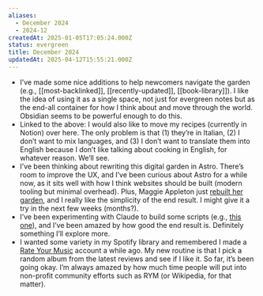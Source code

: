 ```yaml
---
aliases:
  - December 2024
  - 2024-12
createdAt: 2025-01-05T17:05:24.000Z
status: evergreen
title: December 2024
updatedAt: 2025-04-12T15:55:21.000Z
---
```

- I’ve made some nice additions to help newcomers navigate the garden (e.g., [[most-backlinked]], [[recently-updated]], [[book-library]]). I like the idea of using it as a single space, not just for evergreen notes but as the end-all container for how I think about and move through the world. Obsidian seems to be powerful enough to do this.
- Linked to the above: I would also like to move my recipes (currently in Notion) over here. The only problem is that (1) they’re in Italian, (2) I don’t want to mix languages, and (3) I don’t want to translate them into English because I don’t like talking about cooking in English, for whatever reason. We’ll see.
- I’ve been thinking about rewriting this digital garden in Astro. There’s room to improve the UX, and I’ve been curious about Astro for a while now, as it sits well with how I think websites should be built (modern tooling but minimal overhead). Plus, Maggie Appleton just [rebuilt her garden](https://github.com/MaggieAppleton/maggieappleton.com-V3), and I really like the simplicity of the end result. I might give it a try in the next few weeks (months?).
- I’ve been experimenting with Claude to build some scripts (e.g., [this one](https://github.com/aldesantis/rss-feed-summarizer)), and I’ve been amazed by how good the end result is. Definitely something I’ll explore more.
- I wanted some variety in my Spotify library and remembered I made a [Rate Your Music](https://rateyourmusic.com/) account a while ago. My new routine is that I pick a random album from the latest reviews and see if I like it. So far, it’s been going okay. I’m always amazed by how much time people will put into non-profit community efforts such as RYM (or Wikipedia, for that matter).
